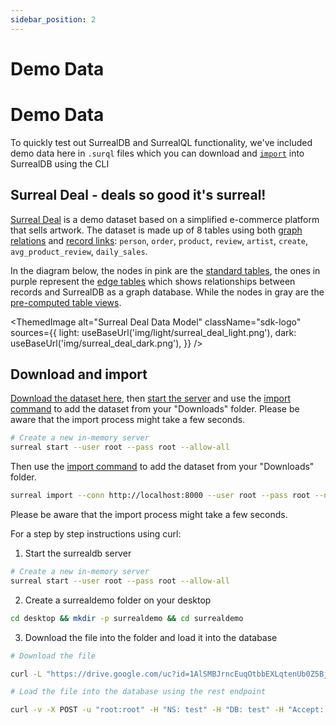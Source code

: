 ```yaml
---
sidebar_position: 2
---
```



# Demo Data

# Demo Data

To quickly test out SurrealDB and SurrealQL functionality, we've included demo data here in `.surql` files which you can download and [`import`](/docs/cli/import) into SurrealDB using the CLI

## Surreal Deal - deals so good it's surreal!

[Surreal Deal](https://drive.google.com/uc?id=1AlSMBJrncEuqOtbbEXLqtenUb0Z5BjlD&export=download) is a demo dataset based on a simplified e-commerce platform that sells artwork.
The dataset is made up of 8 tables using both [graph relations](/docs/surrealql/statements/relate) and [record links](/docs/surrealql/datamodel/records):
`person`, `order`, `product`, `review`, `artist`, `create`, `avg_product_review`, `daily_sales`.

In the diagram below, the nodes in pink are the [standard tables](/docs/surrealql/statements/define/table), the ones in purple represent the [edge tables](/docs/surrealql/statements/relate) which shows relationships between records and SurrealDB as a graph database. While the nodes in gray are the [pre-computed table views](/docs/surrealql/statements/define/table).

<ThemedImage
  alt="Surreal Deal Data Model"
  className="sdk-logo"
  sources={{
    light: useBaseUrl('img/light/surreal_deal_light.png'),
    dark: useBaseUrl('img/surreal_deal_dark.png'),
  }}
/>

## Download and import

[Download the dataset here](https://drive.google.com/uc?id=1AlSMBJrncEuqOtbbEXLqtenUb0Z5BjlD&export=download), then [start the server](/docs/cli/start) and use the [import command](/docs/cli/import) to add the dataset from your "Downloads" folder. Please be aware that the import process might take a few seconds.

```bash
# Create a new in-memory server
surreal start --user root --pass root --allow-all
```

Then use the [import command](/docs/cli/import) to add the dataset from your "Downloads" folder.

```bash
surreal import --conn http://localhost:8000 --user root --pass root --ns test --db test downloads/surreal_deal_v1.surql
```

Please be aware that the import process might take a few seconds.


For a step by step instructions using curl:

1. Start the surrealdb server

```bash
# Create a new in-memory server
surreal start --user root --pass root --allow-all
```

2. Create a surrealdemo folder on your desktop

```bash
cd desktop && mkdir -p surrealdemo && cd surrealdemo
```

3. Download the file into the folder and load it into the database

```bash
# Download the file

curl -L "https://drive.google.com/uc?id=1AlSMBJrncEuqOtbbEXLqtenUb0Z5BjlD&export=download" -o surreal_deal_v1.surql

# Load the file into the database using the rest endpoint

curl -v -X POST -u "root:root" -H "NS: test" -H "DB: test" -H "Accept: application/json"   --data-binary @surreal_deal_v1.surql http://localhost:8000/import
```

